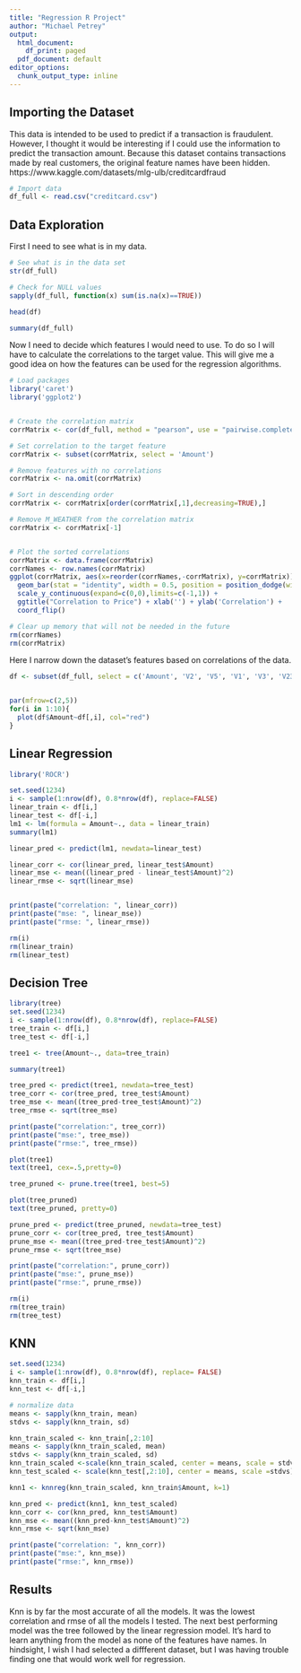 ```yaml
---
title: "Regression R Project"
author: "Michael Petrey"
output:
  html_document:
    df_print: paged
  pdf_document: default
editor_options:
  chunk_output_type: inline
---
```


## Importing the Dataset  
This data is intended to be used to predict if a transaction is fraudulent. However, I thought it would be interesting if I could use the information to predict the transaction amount. Because this dataset contains transactions made by real customers, the original feature names have been hidden. 
https://www.kaggle.com/datasets/mlg-ulb/creditcardfraud  

```r
# Import data
df_full <- read.csv("creditcard.csv")
```


## Data Exploration
First I need to see what is in my data.
```r
# See what is in the data set
str(df_full)

# Check for NULL values 
sapply(df_full, function(x) sum(is.na(x)==TRUE))

head(df)

summary(df_full)

```

  
Now I need to decide which features I would need to use. To do so I will have to calculate the correlations to the target value. This will give me a good idea on how the features can be used for the regression algorithms.  

```r
# Load packages
library('caret')
library('ggplot2')


# Create the correlation matrix
corrMatrix <- cor(df_full, method = "pearson", use = "pairwise.complete.obs")

# Set correlation to the target feature
corrMatrix <- subset(corrMatrix, select = 'Amount')

# Remove features with no correlations
corrMatrix <- na.omit(corrMatrix)

# Sort in descending order
corrMatrix <- corrMatrix[order(corrMatrix[,1],decreasing=TRUE),]

# Remove M_WEATHER from the correlation matrix
corrMatrix <- corrMatrix[-1]


# Plot the sorted correlations
corrMatrix <- data.frame(corrMatrix)
corrNames <- row.names(corrMatrix) 
ggplot(corrMatrix, aes(x=reorder(corrNames,-corrMatrix), y=corrMatrix)) + 
  geom_bar(stat = "identity", width = 0.5, position = position_dodge(width = 2)) +
  scale_y_continuous(expand=c(0,0),limits=c(-1,1)) +
  ggtitle("Correlation to Price") + xlab('') + ylab('Correlation') +
  coord_flip()

# Clear up memory that will not be needed in the future
rm(corrNames)
rm(corrMatrix)

```

Here I narrow down the dataset's features based on correlations of the data.

```r
df <- subset(df_full, select = c('Amount', 'V2', 'V5', 'V1', 'V3', 'V23', 'V8', 'V6', 'V20', 'V7'))


par(mfrow=c(2,5))
for(i in 1:10){
  plot(df$Amount~df[,i], col="red")
}

```

## Linear Regression

```r
library('ROCR')

set.seed(1234)
i <- sample(1:nrow(df), 0.8*nrow(df), replace=FALSE)
linear_train <- df[i,]
linear_test <- df[-i,]
lm1 <- lm(formula = Amount~., data = linear_train)
summary(lm1)

linear_pred <- predict(lm1, newdata=linear_test)

linear_corr <- cor(linear_pred, linear_test$Amount)
linear_mse <- mean((linear_pred - linear_test$Amount)^2)
linear_rmse <- sqrt(linear_mse)


print(paste("correlation: ", linear_corr))
print(paste("mse: ", linear_mse))
print(paste("rmse: ", linear_rmse))

rm(i)
rm(linear_train)
rm(linear_test)
```

      
## Decision Tree
```r
library(tree)
set.seed(1234)
i <- sample(1:nrow(df), 0.8*nrow(df), replace=FALSE)
tree_train <- df[i,]
tree_test <- df[-i,]

tree1 <- tree(Amount~., data=tree_train)

summary(tree1)

tree_pred <- predict(tree1, newdata=tree_test)
tree_corr <- cor(tree_pred, tree_test$Amount)
tree_mse <- mean((tree_pred-tree_test$Amount)^2)
tree_rmse <- sqrt(tree_mse)

print(paste("correlation:", tree_corr))
print(paste("mse:", tree_mse))
print(paste("rmse:", tree_rmse))

plot(tree1)
text(tree1, cex=.5,pretty=0)
```

```r
tree_pruned <- prune.tree(tree1, best=5)

plot(tree_pruned)
text(tree_pruned, pretty=0)

prune_pred <- predict(tree_pruned, newdata=tree_test)
prune_corr <- cor(tree_pred, tree_test$Amount)
prune_mse <- mean((tree_pred-tree_test$Amount)^2)
prune_rmse <- sqrt(tree_mse)

print(paste("correlation:", prune_corr))
print(paste("mse:", prune_mse))
print(paste("rmse:", prune_rmse))

rm(i)
rm(tree_train)
rm(tree_test)
```
  
      
        
## KNN
```r
set.seed(1234)
i <- sample(1:nrow(df), 0.8*nrow(df), replace= FALSE)
knn_train <- df[i,]
knn_test <- df[-i,]

# normalize data
means <- sapply(knn_train, mean)
stdvs <- sapply(knn_train, sd)

knn_train_scaled <- knn_train[,2:10]
means <- sapply(knn_train_scaled, mean)
stdvs <- sapply(knn_train_scaled, sd)
knn_train_scaled <-scale(knn_train_scaled, center = means, scale = stdvs)
knn_test_scaled <- scale(knn_test[,2:10], center = means, scale =stdvs)

knn1 <- knnreg(knn_train_scaled, knn_train$Amount, k=1)

knn_pred <- predict(knn1, knn_test_scaled)
knn_corr <- cor(knn_pred, knn_test$Amount)
knn_mse <- mean((knn_pred-knn_test$Amount)^2)
knn_rmse <- sqrt(knn_mse)

print(paste("correlation: ", knn_corr))
print(paste("mse:", knn_mse))
print(paste("rmse:", knn_rmse))

```
  
    
## Results  
Knn is by far the most accurate of all the models. It was the lowest correlation and rmse of all the models I tested. The next best performing model was the tree followed by the linear regression model. It's hard to learn anything from the model as none of the features have names. In hindsight, I wish I had selected a diffferent dataset, but I was having trouble finding one that would work well for regression.
